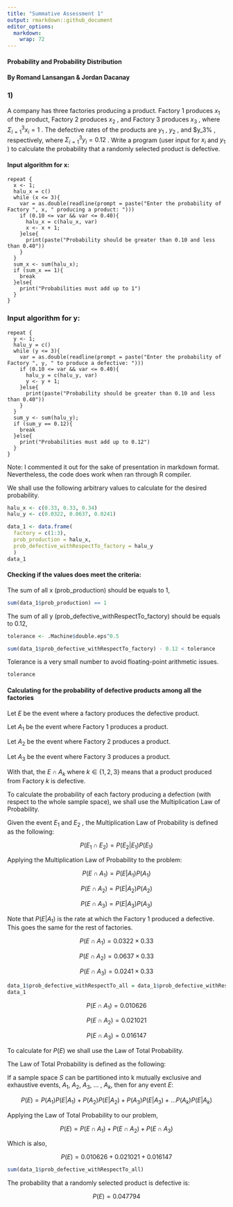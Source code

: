 ```yaml
---
title: "Summative Assessment 1"
output: rmarkdown::github_document
editor_options: 
  markdown: 
    wrap: 72
---
```


#### Probability and Probability Distribution

#### By Romand Lansangan & Jordan Dacanay

### 1) 
A company has three factories producing a product. Factory 1 produces $x_1$ of the product, Factory 2 produces $x_2$ , and Factory 3 produces $x_3$ , where $\Sigma_{i=1}^3x_i = 1$ . The defective rates of the products are $y_1$ , $y_2$ , and $y_3% , respectively, where $\Sigma_{i=1}^3y_i = 0.12$ . Write a program (user input for $x_i$ and $y_1$ ) to calculate the probability that a randomly selected product is defective.


#### Input algorithm for x:

``` 
repeat {
  x <- 1;
  halu_x = c()
  while (x <= 3){
    var = as.double(readline(prompt = paste("Enter the probability of Factory ", x, " producing a product: ")))
    if (0.10 <= var && var <= 0.40){
      halu_x = c(halu_x, var)
      x <- x + 1;
    }else{
      print(paste("Probability should be greater than 0.10 and less than 0.40"))
    }
  }
  sum_x <- sum(halu_x);
  if (sum_x == 1){
    break
  }else{
    print("Probabilities must add up to 1")
  }
}
```

### Input algorithm for y:

```
repeat {
  y <- 1;
  halu_y = c()
  while (y <= 3){
    var = as.double(readline(prompt = paste("Enter the probability of Factory ", y, " to produce a defective: ")))
    if (0.10 <= var && var <= 0.40){
      halu_y = c(halu_y, var)
      y <- y + 1;
    }else{
      print(paste("Probability should be greater than 0.10 and less than 0.40"))
    }
  }
  sum_y <- sum(halu_y);
  if (sum_y == 0.12){
    break
  }else{
    print("Probabilities must add up to 0.12")
  }
}
```

Note: I commented it out for the sake of presentation in markdown format. Nevertheless, the code does work when ran through R compiler.

We shall use the following arbitrary values to calculate for the desired probability.
``` r
halu_x <- c(0.33, 0.33, 0.34)
halu_y <- c(0.0322, 0.0637, 0.0241)
```

``` r
data_1 <- data.frame(
  factory = c(1:3),
  prob_production = halu_x,
  prob_defective_withRespectTo_factory = halu_y
  )
data_1
```

#### Checking if the values does meet the criteria:

The sum of all x (prob_production) should be equals to 1, 
``` r
sum(data_1$prob_production) == 1
```
The sum of all y (prob_defective_withRespectTo_factory) should be equals to 0.12, 

``` r
tolerance <- .Machine$double.eps^0.5

sum(data_1$prob_defective_withRespectTo_factory) - 0.12 < tolerance
```
Tolerance is a very small number to avoid floating-point arithmetic issues.
``` r
tolerance
```

#### Calculating for the probability of defective products among all the factories

Let $E$ be the event where a factory produces the defective product. 

Let $A_1$ be the event where Factory 1 produces a product.

Let $A_2$ be the event where Factory 2 produces a product.

Let $A_3$ be the event where Factory 3 produces a product.

With that, the $E \cap A_k$ where $k \in \{1,2,3\}$ means that a product produced from Factory $k$ is defective.

To calculate the probability of each factory producing a defection (with respect to the whole sample space), we shall use the Multiplication Law of Probability. 

Given the event $E_1$ and $E_2$ , the Multiplication Law of Probability is defined as the following:

$$
P(E_{1} \cap E_{2}) = P(E_{2}|E_{1})P(E_{1})
$$

Applying the Multiplication Law of Probability to the problem:

$$
P(E \cap A_1) = P(E|A_1)P(A_1)
$$

$$
P(E \cap A_2) = P(E|A_2)P(A_2)
$$

$$
P(E \cap A_3) = P(E|A_3)P(A_3)
$$

Note that $P(E|A_1)$ is the rate at which the Factory 1 produced a defective. This goes the same for the rest of factories.

$$
P(E \cap A_1) = 0.0322 \times 0.33
$$

$$
P(E \cap A_2) = 0.0637 \times 0.33
$$

$$
P(E \cap A_3) = 0.0241 \times 0.33
$$

``` r
data_1$prob_defective_withRespectTo_all = data_1$prob_defective_withRespectTo_factory * data_1$prob_production
data_1
```

$$
P(E \cap A_1) = 0.010626
$$

$$
P(E \cap A_2) = 0.021021
$$

$$
P(E \cap A_3) = 0.016147
$$

To calculate for $P(E)$ we shall use the Law of Total Probability. 

The Law of Total Probability is defined as the following:  

If a sample space $S$ can be partitioned into k mutually exclusive and exhaustive events,
$A_{1}$, $A_{2}$, $A_{3}$, … , $A_{k}$, then for any event $E$:

$$
P(E) = P(A_{1})P(E|A_{1}) + P(A_{2})P(E|A_{2}) + P(A_{3})P(E|{A_{3}}) + ... P(A_{k})P(E|A_{k})
$$

Applying the Law of Total Probability to our problem,

$$
P(E) = P(E \cap A_1) + P(E \cap A_2) + P(E \cap A_3)
$$

Which is also,

$$
P(E) = 0.010626 + 0.021021 + 0.016147
$$

``` r
sum(data_1$prob_defective_withRespectTo_all)
```
The probability that a randomly selected product is defective is:

$$
P(E) = 0.047794
$$